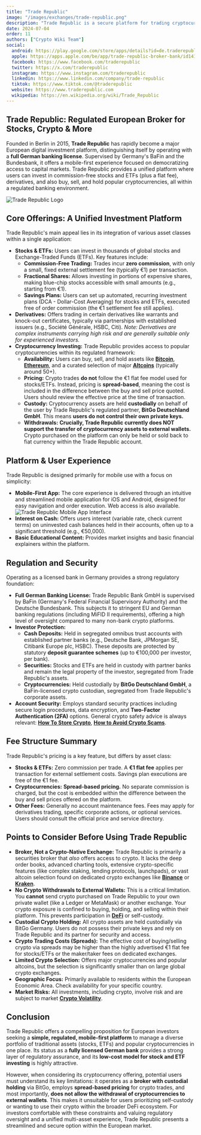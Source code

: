 ```yaml
---
title: "Trade Republic"
image: "/images/exchanges/trade-republic.png"
description: "Trade Republic is a secure platform for trading cryptocurrencies, stocks, and ETFs."
date: 2024-07-04
order: 11
authors: ["Crypto Wiki Team"]
social:
  android: https://play.google.com/store/apps/details?id=de.traderepublic.app
  apple: https://apps.apple.com/be/app/trade-republic-broker-bank/id1410703839
  facebook: https://www.facebook.com/traderepublic
  twitter: https://x.com/traderepublic
  instagram: https://www.instagram.com/traderepublic
  linkedin: https://www.linkedin.com/company/trade-republic
  tiktok: https://www.tiktok.com/@traderepublic
  website: https://www.traderepublic.com
  wikipedia: https://en.wikipedia.org/wiki/Trade_Republic
---
```


## **Trade Republic: Regulated European Broker for Stocks, Crypto & More**

Founded in Berlin in 2015, **Trade Republic** has rapidly become a major European digital investment platform, distinguishing itself by operating with a **full German banking license**. Supervised by Germany's BaFin and the Bundesbank, it offers a mobile-first experience focused on democratizing access to capital markets. Trade Republic provides a unified platform where users can invest in commission-free stocks and ETFs (plus a flat fee), derivatives, and also buy, sell, and hold popular cryptocurrencies, all within a regulated banking environment.

![Trade Republic Logo](/images/exchanges/trade-republic.png)

## **Core Offerings: A Unified Investment Platform**

Trade Republic's main appeal lies in its integration of various asset classes within a single application:

- **Stocks & ETFs:** Users can invest in thousands of global stocks and Exchange-Traded Funds (ETFs). Key features include:
  - **Commission-Free Trading:** Trades incur **zero commission**, with only a small, fixed external settlement fee (typically €1) per transaction.
  - **Fractional Shares:** Allows investing in portions of expensive shares, making blue-chip stocks accessible with small amounts (e.g., starting from €1).
  - **Savings Plans:** Users can set up automated, recurring investment plans (DCA - Dollar-Cost Averaging) for stocks and ETFs, executed free of order commission (the €1 settlement fee still applies).
- **Derivatives:** Offers trading in certain derivatives like warrants and knock-out certificates, typically via partnerships with established issuers (e.g., Société Générale, HSBC, Citi). _Note: Derivatives are complex instruments carrying high risk and are generally suitable only for experienced investors._
- **Cryptocurrency Investing:** Trade Republic provides access to popular cryptocurrencies within its regulated framework:
  - **Availability:** Users can buy, sell, and hold assets like **[Bitcoin](/posts/what-is-bitcoin)**, **[Ethereum](/posts/what-is-ethereum)**, and a curated selection of major **[Altcoins](/posts/what-are-altcoins)** (typically around 50+).
  - **Pricing:** Crypto trades **do not** follow the €1 flat fee model used for stocks/ETFs. Instead, pricing is **spread-based**, meaning the cost is included in the difference between the buy and sell price quoted. Users should review the effective price at the time of transaction.
  - **Custody:** Cryptocurrency assets are held **custodially** on behalf of the user by Trade Republic's regulated partner, **BitGo Deutschland GmbH**. This means **users do not control their own private keys.**
  - **Withdrawals:** **Crucially, Trade Republic currently does NOT support the transfer of cryptocurrency assets to external wallets.** Crypto purchased on the platform can only be held or sold back to fiat currency within the Trade Republic account.

## **Platform & User Experience**

Trade Republic is designed primarily for mobile use with a focus on simplicity:

- **Mobile-First App:** The core experience is delivered through an intuitive and streamlined mobile application for iOS and Android, designed for easy navigation and order execution. Web access is also available.
  ![Trade Republic Mobile App Interface](/images/posts/trade-republic-app.jpg)
- **Interest on Cash:** Offers users interest (variable rate, check current terms) on uninvested cash balances held in their accounts, often up to a significant threshold (e.g., €50,000).
- **Basic Educational Content:** Provides market insights and basic financial explainers within the platform.

## **Regulation and Security**

Operating as a licensed bank in Germany provides a strong regulatory foundation:

- **Full German Banking License:** Trade Republic Bank GmbH is supervised by BaFin (Germany's Federal Financial Supervisory Authority) and the Deutsche Bundesbank. This subjects it to stringent EU and German banking regulations (including MiFID II requirements), offering a high level of oversight compared to many non-bank crypto platforms.
- **Investor Protection:**
  - **Cash Deposits:** Held in segregated omnibus trust accounts with established partner banks (e.g., Deutsche Bank, JPMorgan SE, Citibank Europe plc, HSBC). These deposits are protected by statutory **deposit guarantee schemes** (up to €100,000 per investor, per bank).
  - **Securities:** Stocks and ETFs are held in custody with partner banks and remain the legal property of the investor, segregated from Trade Republic's assets.
  - **Cryptocurrencies:** Held custodially by **BitGo Deutschland GmbH**, a BaFin-licensed crypto custodian, segregated from Trade Republic's corporate assets.
- **Account Security:** Employs standard security practices including secure login procedures, data encryption, and **Two-Factor Authentication (2FA)** options. General crypto safety advice is always relevant: **[How To Store Crypto](/posts/how-to-store-crypto)**, **[How to Avoid Crypto Scams](/posts/how-to-avoid-crypto-scams)**.

## **Fee Structure Summary**

Trade Republic's pricing is a key feature, but differs by asset class:

- **Stocks & ETFs:** Zero commission per trade. A **€1 flat fee** applies per transaction for external settlement costs. Savings plan executions are free of the €1 fee.
- **Cryptocurrencies:** **Spread-based pricing.** No separate commission is charged, but the cost is embedded within the difference between the buy and sell prices offered on the platform.
- **Other Fees:** Generally no account maintenance fees. Fees may apply for derivatives trading, specific corporate actions, or optional services. Users should consult the official price and service directory.

## **Points to Consider Before Using Trade Republic**

- **Broker, Not a Crypto-Native Exchange:** Trade Republic is primarily a securities broker that _also_ offers access to crypto. It lacks the deep order books, advanced charting tools, extensive crypto-specific features (like complex staking, lending protocols, launchpads), or vast altcoin selection found on dedicated crypto exchanges like **[Binance](/exchanges/binance)** or **[Kraken](/exchanges/kraken)**.
- **No Crypto Withdrawals to External Wallets:** This is a critical limitation. You **cannot** send crypto purchased on Trade Republic to your own private wallet (like a Ledger or MetaMask) or another exchange. Your crypto exposure is confined to buying, holding, and selling within their platform. This prevents participation in **[DeFi](/posts/what-is-defi)** or self-custody.
- **Custodial Crypto Holding:** All crypto assets are held custodially via BitGo Germany. Users do not possess their private keys and rely on Trade Republic and its partner for security and access.
- **Crypto Trading Costs (Spreads):** The effective cost of buying/selling crypto via spreads may be higher than the highly advertised €1 flat fee for stocks/ETFs or the maker/taker fees on dedicated exchanges.
- **Limited Crypto Selection:** Offers major cryptocurrencies and popular altcoins, but the selection is significantly smaller than on large global crypto exchanges.
- **Geographic Focus:** Primarily available to residents within the European Economic Area. Check availability for your specific country.
- **Market Risks:** All investments, including crypto, involve risk and are subject to market **[Crypto Volatility](/posts/crypto-volatility)**.

## **Conclusion**

Trade Republic offers a compelling proposition for European investors seeking a **simple, regulated, mobile-first platform** to manage a diverse portfolio of traditional assets (stocks, ETFs) and popular cryptocurrencies in one place. Its status as a **fully licensed German bank** provides a strong layer of regulatory assurance, and its **low-cost model for stock and ETF investing** is highly attractive.

However, when considering its cryptocurrency offering, potential users must understand its key limitations: it operates as a **broker with custodial holding** via BitGo, employs **spread-based pricing** for crypto trades, and most importantly, **does not allow the withdrawal of cryptocurrencies to external wallets**. This makes it unsuitable for users prioritizing self-custody or wanting to use their crypto within the broader DeFi ecosystem. For investors comfortable with these constraints and valuing regulatory oversight and a unified multi-asset experience, Trade Republic presents a streamlined and secure option within the European market.
